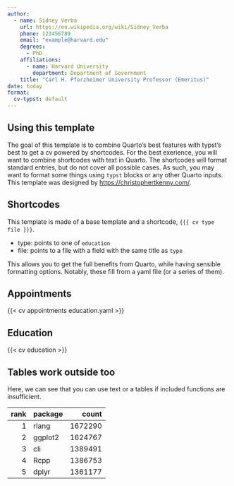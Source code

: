 ```yaml
---
author:
  - name: Sidney Verba
    url: https://en.wikipedia.org/wiki/Sidney_Verba
    phone: 123456789
    email: "example@harvard.edu"
    degrees:
      - PhD
    affiliations:
      - name: Harvard University
        department: Department of Government
    title: "Carl H. Pforzheimer University Professor (Emeritus)"
date: today
format:
  cv-typst: default
---
```


## Using this template


The goal of this template is to combine Quarto's best features with typst's best to get a cv powered by shortcodes.
For the best exerience, you will want to combine shortcodes with text in Quarto.
The shortcodes will format standard entries, but do not cover all possible cases.
As such, you may want to format some things using `typst` blocks or any other Quarto inputs.
This template was designed by [https://christophertkenny.com/](https://christophertkenny.com/).

## Shortcodes

This template is made of a base template and a shortcode, `{{{ cv type file }}}`.

- type: points to one of `education`
- file: points to a file with a field with the same title as `type`

This allows you to get the full benefits from Quarto, while having sensible formatting options.
Notably, these fill from a yaml file (or a series of them).

## Appointments

{{< cv appointments education.yaml >}}

## Education

{{< cv education >}}



## Tables work outside too

Here, we can see that you can use text or a tables if included functions are insufficient.

| rank     | package  |   count  |
| -------: | :------- | -------: |
|     1    |    rlang |  1672290 |
|     2    |  ggplot2 |  1624767 |
|     3    |      cli |  1389491 |
|     4    |     Rcpp |  1386753 |
|     5    |    dplyr |  1361177 |
